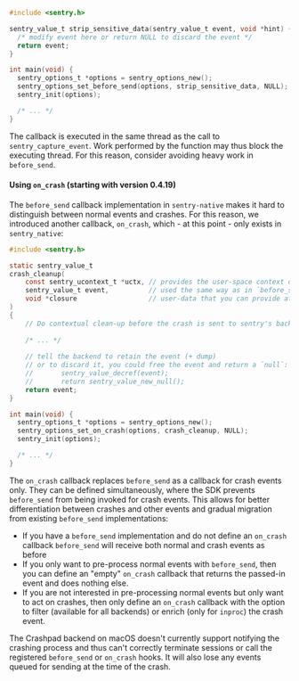 ```c
#include <sentry.h>

sentry_value_t strip_sensitive_data(sentry_value_t event, void *hint) {
  /* modify event here or return NULL to discard the event */
  return event;
}

int main(void) {
  sentry_options_t *options = sentry_options_new();
  sentry_options_set_before_send(options, strip_sensitive_data, NULL);
  sentry_init(options);

  /* ... */
}
```

The callback is executed in the same thread as the call to `sentry_capture_event`. Work performed by the function may thus block the executing thread. For this reason, consider avoiding heavy work in `before_send`.


#### Using `on_crash` (starting with version 0.4.19)

The `before_send` callback implementation in `sentry-native` makes it hard to distinguish between normal events
and crashes. For this reason, we introduced another callback, `on_crash`, which - at this point - only exists 
in `sentry_native`:

```c
#include <sentry.h>

static sentry_value_t
crash_cleanup(
    const sentry_ucontext_t *uctx, // provides the user-space context of the crash
    sentry_value_t event,          // used the same way as in `before_send` 
    void *closure                  // user-data that you can provide at configuration time
)
{
    // Do contextual clean-up before the crash is sent to sentry's backend infrastructure
    
    /* ... */
    
    // tell the backend to retain the event (+ dump)
    // or to discard it, you could free the event and return a `null`:
    //       sentry_value_decref(event);
    //       return sentry_value_new_null();
    return event;
}

int main(void) {
  sentry_options_t *options = sentry_options_new();
  sentry_options_set_on_crash(options, crash_cleanup, NULL);
  sentry_init(options);

  /* ... */
}
```

The `on_crash` callback replaces `before_send` as a callback for crash events only. They can
be defined simultaneously, where the SDK prevents `before_send` from being invoked for crash 
events. This allows for better differentiation between crashes and other events and 
gradual migration from existing `before_send` implementations:

- If you have a `before_send` implementation and do not define an `on_crash`
  callback `before_send` will receive both normal and crash events as before
- If you only want to pre-process normal events with `before_send`, then 
  you can define an "empty" `on_crash` callback that returns the 
  passed-in event and does nothing else.
- If you are not interested in pre-processing normal events but only want 
  to act on crashes, then only define an `on_crash` callback with the option 
  to filter (available for all backends) or enrich (only for `inproc`) the 
  crash event.
  
<Alert level="warning" title="Not Supported in Crashpad on macOS">

The Crashpad backend on macOS doesn't currently support notifying the crashing process and thus can't correctly terminate sessions or call the registered `before_send` or `on_crash` hooks. It will also lose any events queued for sending at the time of the crash.

</Alert>
